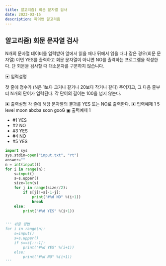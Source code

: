 ```yaml
---
title: 알고리즘) 회문 문자열 검사
date: 2023-03-15
description: 파이썬 알고리즘
---
```


## 알고리즘) 회문 문자열 검사

<p>
  N개의 문자열 데이터를 입력받아 앞에서 읽을 때나 뒤에서 읽을 때나 같은 경우(회문 문자열) 이면 YES를
  출력하고 회문 문자열이 아니면 NO를 출력하는 프로그램을 작성한다. 단 회문을 검사할 때 대소문자를
  구분하지 않습니다.
</p>
<p>
▣ 입력설명

첫 줄에 정수가 (N은 1보다 크거나 같거나 20보다 작거나 같다) 주어지고, 그 다음 줄부터 N개의 단어가 입력된다. 각 단어의 길이는 100을 넘지 않는다.

</p>

▣ 출력설명
각 줄에 해당 문자열의 결과를 YES 또는 NO로 출력한다.
▣ 입력예제 1
5
level
moon
abcba soon gooG
▣ 출력예제 1

- #1 YES
- #2 NO
- #3 YES
- #4 NO
- #5 YES

```python
import sys
sys.stdin=open("input.txt", "rt")
answer=""
n = int(input())
for i in range(n):
    s=input()
    s=s.upper()
    size=len(s)
    for j in range(size//2):
        if s[j]!=s[-1-j]:
            print("#%d NO" %(i+1))
            break
    else:
        print("#%d YES" %(i+1))


''' 쉬운 방법
for i in range(n):
    s=input()
    s=s.upper()
    if s==s[::-1]:
        print("#%d YES" %(i+1))
    else:
        print("#%d NO" %(i+1))
'''

```
